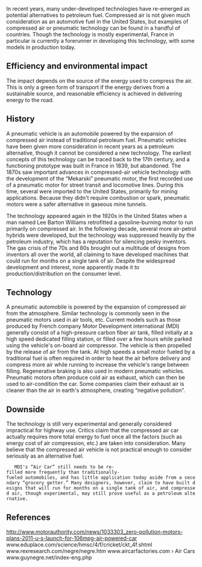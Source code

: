 In recent years, many under-developed technologies have re-emerged as potential alternatives to petroleum fuel. Compressed air is not given much consideration as an automotive fuel in the United States, but examples of compressed air or pneumatic technology can be found in a handful of countries. Though the technology is mostly experimental, France in particular is currently a forerunner in developing this technology, with some models in production today.

== Efficiency and environmental impact ==

The impact depends on the source of the energy used to compress the air. This is only a green form of transport if the energy derives from a sustainable source, and reasonable efficiency is achieved in delivering energy to the road. 

==History==
A pneumatic vehicle is an automobile powered by the expansion of compressed air instead of traditional petroleum fuel. Pneumatic vehicles have been given more consideration in recent years as a petroleum alternative, though it cannot be considered a new technology. The earliest concepts of this technology can be traced back to the 17th century, and a functioning prototype was built in France in 1839, but abandoned. The 1870s saw important advances in compressed-air vehicle technology with the development of the “Mekarski” pneumatic motor, the first recorded use of a pneumatic motor for street transit and locomotive lines. During this time, several were imported to the United States, primarily for mining applications. Because they didn't require combustion or spark, pneumatic motors were a safer alternative in gaseous mine tunnels.
	
The technology appeared again in the 1920s in the United States when a man named Lee Barton Williams retrofitted a gasoline-burning motor to run primarily on compressed air. In the following decade, several more air-petrol hybrids were developed, but the technology was suppressed heavily by the petroleum industry, which has a reputation for silencing pesky inventors. The gas crisis of the 70s and 80s brought out a multitude of designs from inventors all over the world, all claiming to have developed machines that could run for months on a single tank of air. Despite the widespread development and interest, none apparently made it to production/distribution on the consumer level.

==Technology== 
A pneumatic automobile is powered by the expansion of compressed air from the atmosphere. Similar technology is commonly seen in the pneumatic motors used in air tools, etc. Current models such as those produced by French company Motor Development international (MDI) generally consist of a high-pressure carbon fiber air tank, filled initially at a high speed dedicated filling station, or filled over a few hours while parked using the vehicle's on-board air compressor. The vehicle is then propelled by the release of air from the tank. At high speeds a small motor fueled by a traditional fuel is often required in order to heat the air before delivery and compress more air while running to increase the vehicle's range between filling. Regenerative braking is also used in modern pneumatic vehicles. Pneumatic motors often produce cold air as exhaust, which can then be used to air-condition the car. Some companies claim their exhaust air is cleaner than the air in earth's atmosphere, creating “negative pollution”. 




== Downside ==
The technology is still very experimental and generally considered impractical for highway use. Critics claim that the compressed air car actually requires more total energy to fuel once all the factors (such as energy cost of air compression, etc.) are taken into consideration. Many believe that the compressed air vehicle is not practical enough to consider seriously as an alternative fuel.
	MDI's “Air Car” still needs to be re-filled more frequently than traditionally-fueled automobiles, and has little application today aside from a secondary “grocery getter.” Many designers, however, claim to have built designs that will run for months on a single tank of air, and compressed air, though experimental, may still prove useful as a petroleum alternative.

== References ==
<references/>
http://www.motorauthority.com/news/1033303_zero-pollution-motors-plans-2011-u-s-launch-for-106mpg-air-powered-car
www.eduplace.com/science/hmsc/4/f/cricket/ckt_4f.shtml
www.rexresearch.com/negre/negre.htm
www.aircarfactories.com › Air Cars
www.guynegre.net/index-eng.php
